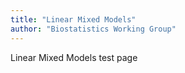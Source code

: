 ```yaml
---
title: "Linear Mixed Models"
author: "Biostatistics Working Group"
---
```


Linear Mixed Models test page

